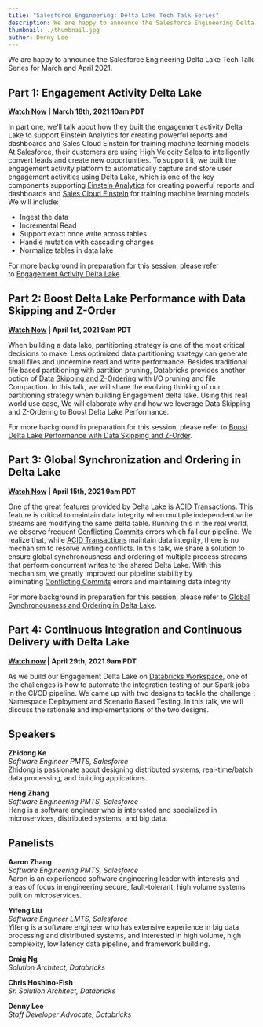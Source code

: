 ```yaml
---
title: "Salesforce Engineering: Delta Lake Tech Talk Series"
description: We are happy to announce the Salesforce Engineering Delta Lake Tech Talk Series for March and April 2021.
thumbnail: ./thumbnail.jpg
author: Denny Lee
---
```


We are happy to announce the Salesforce Engineering Delta Lake Tech Talk Series for March and April 2021.

## Part 1: Engagement Activity Delta Lake

**[Watch Now](https://youtu.be/a7_I1Qi1LoU) | March 18th, 2021 10am PDT**

In part one, we'll talk about how they built the engagement activity Delta Lake to support Einstein Analytics for creating powerful reports and dashboards and Sales Cloud Einstein for training machine learning models. At Salesforce, their customers are using [High Velocity Sales](https://www.salesforce.com/products/sales-cloud/tools/high-velocity-sales) to intelligently convert leads and create new opportunities. To support it, we built the engagement activity platform to automatically capture and store user engagement activities using Delta Lake, which is one of the key components supporting [Einstein Analytics](https://www.salesforce.com/products/einstein-analytics/features/) for creating powerful reports and dashboards and [Sales Cloud Einstein](https://www.salesforce.com/products/sales-cloud/features/sales-cloud-einstein/) for training machine learning models. We will include:

- Ingest the data
- Incremental Read
- Support exact once write across tables
- Handle mutation with cascading changes
- Normalize tables in data lake

For more background in preparation for this session, please refer to [Engagement Activity Delta Lake](https://engineering.salesforce.com/engagement-activity-delta-lake-2e9b074a94af).

## Part 2: Boost Delta Lake Performance with Data Skipping and Z-Order

**[Watch Now](https://youtu.be/CwJeKANlSLo) | April 1st, 2021 9am PDT**

When building a data lake, partitioning strategy is one of the most critical decisions to make. Less optimized data partitioning strategy can generate small files and undermine read and write performance. Besides traditional file based partitioning with partition pruning, Databricks provides another option of [Data Skipping and Z-Ordering](https://docs.databricks.com/delta/optimizations/file-mgmt.html) with I/O pruning and file Compaction. In this talk, we will share the evolving thinking of our partitioning strategy when building Engagement delta lake. Using this real world use case, We will elaborate why and how we leverage Data Skipping and Z-Ordering to Boost Delta Lake Performance.

For more background in preparation for this session, please refer to [Boost Delta Lake Performance with Data Skipping and Z-Order](https://engineering.salesforce.com/boost-delta-lake-performance-with-data-skipping-and-z-order-75c7e6c59133).

## Part 3: Global Synchronization and Ordering in Delta Lake

**[Watch Now](https://youtu.be/OtYXc6ud2bQ) | April 15th, 2021 9am PDT**

One of the great features provided by Delta Lake is [ACID Transactions](https://docs.databricks.com/delta/index.html). This feature is critical to maintain data integrity when multiple independent write streams are modifying the same delta table. Running this in the real world, we observe frequent [Conflicting Commits](https://docs.delta.io/latest/concurrency-control.html#id4) errors which fail our pipeline. We realize that, while [ACID Transactions](https://docs.databricks.com/delta/index.html) maintain data integrity, there is no mechanism to resolve writing conflicts. In this talk, we share a solution to ensure global synchronousness and ordering of multiple process streams that perform concurrent writes to the shared Delta Lake. With this mechanism, we greatly improved our pipeline stability by eliminating [Conflicting Commits](https://docs.delta.io/latest/concurrency-control.html#id4) errors and maintaining data integrity

For more background in preparation for this session, please refer to [Global Synchronousness and Ordering in Delta Lake](https://engineering.salesforce.com/global-synchronousness-and-ordering-in-delta-lake-9b912d980ebf).

## Part 4: Continuous Integration and Continuous Delivery with Delta Lake

**[Watch now](https://youtu.be/iOK22btRH9Y) | April 29th, 2021 9am PDT**

As we build our Engagement Delta Lake on [Databricks Workspace](https://docs.databricks.com/getting-started/index.html), one of the challenges is how to automate the integration testing of our Spark jobs in the CI/CD pipeline. We came up with two designs to tackle the challenge : Namespace Deployment and Scenario Based Testing. In this talk, we will discuss the rationale and implementations of the two designs.

## Speakers

**Zhidong Ke**  
_Software Engineer PMTS, Salesforce_  
Zhidong is passionate about designing distributed systems, real-time/batch data processing, and building applications.

**Heng Zhang**  
_Software Engineering PMTS, Salesforce_  
Heng is a software engineer who is interested and specialized in microservices, distributed systems, and big data.

## Panelists

**Aaron Zhang**  
_Software Engineering PMTS, Salesforce_  
Aaron is an experienced software engineering leader with interests and areas of focus in engineering secure, fault-tolerant, high volume systems built on microservices.

**Yifeng Liu**  
_Software Engineer LMTS, Salesforce_  
Yifeng is a software engineer who has extensive experience in big data processing and distributed systems, and interested in high volume, high complexity, low latency data pipeline, and framework building.

**Craig Ng**  
_Solution Architect, Databricks_

**Chris Hoshino-Fish**  
_Sr. Solution Architect, Databricks_

**Denny Lee**  
_Staff Developer Advocate, Databricks_
